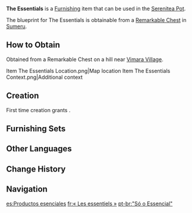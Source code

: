 {{Furnishing Infobox
|id             = 373356
|image          = Item The Essentials.png
|category       = Landscape
|subcategory    = Large Object
|quality        = 3
|adeptal_energy = 60
|load           = 35
|reduced_load   = 24
|description    = A very sturdy crate built from [[Adhigama Wood]] that is coated with fire-resistant materials. A great number of military supplies are stored within it. The crate is resilient to regular fire and brute force.<br>It is said that the [[Akademiya]] sent a temporary liaison to coordinate its cooperation with the [[Corps of Thirty]], but that this person was so single-mindedly focused on the accuracy of language. As a result, they wound up producing a beautifully written (but confusingly structured) list that is filled with jargon such as "elastic supplies" and "emergency provisions." It proved a massive headache for the under-educated sellswords.<br>Their confusion ended during a meal when [[Dehya|a certain mercenary with long, black-and-golden hair]] came to visit her friends at the Corps of Thirty. She explained the liaison's professional vocabulary in simple language, and divided them into several categories &mdash; "the essentials of combat," "the preferred," and "the meaningless," thus putting an end to the confusion. Since then, "The Essentials" have become the common name for various military supplies amongst different mercenary groups.
|mention        = Dehya;Sumeru Akademiya;Corps of Thirty
|blueprint      = Remarkable Chest
|source1        = 
}}
'''The Essentials''' is a [[Furnishing]] item that can be used in the [[Serenitea Pot]].

The blueprint for The Essentials is obtainable from a [[Remarkable Chest]] in [[Sumeru]].

==How to Obtain==
Obtained from a Remarkable Chest on a hill near [[Vimara Village]].
<gallery>
Item The Essentials Location.png|Map location
Item The Essentials Context.png|Additional context
</gallery>

==Creation==
First time creation grants {{Item|Trust|24|x=60}}.
{{Recipe
|type = Creation
|time = 14h
|Adhigama Wood = 8
|sort = Adhigama Wood
}}

==Furnishing Sets==
{{Craft Usage|type=Furnishing Set}}

==Other Languages==
{{Other Languages
|default_hidden = 1
|en      = The Essentials
|zhs     = 「必不可少之物」
|zhs_rm  = "Bìbùkěshǎo zhī Wù"
|zht     = 「必不可少之物」
|zht_rm  = "Bìbùkěshǎo zhī Wù"
|ja      = 「無くてはならぬもの」
|ja_rm   = "Nakute wa Naranu Mono"
|ko      = 「없어서는 안 되는 물건」
|es      = Productos esenciales
|fr      = «&nbsp;Les essentiels&nbsp;»
|ru      = Предметы первой необходимости
|th      = "สิ่งจำเป็นที่ขาดไม่ได้"
|th_rm   = 
|vi      = Vật Không Thể Thiếu
|de      = „Unverzichtbare Dinge“
|id      = Yang Penting
|pt      = "Só o Essencial"
|tr      = İhtiyaç Malzemeleri
|it      = L'Essenziale
}}

==Change History==
{{Change History|3.0}}

==Navigation==
{{Furnishing Navbox|exterior}}

[[es:Productos esenciales]]
[[fr:« Les essentiels »]]
[[pt-br:"Só o Essencial"]]